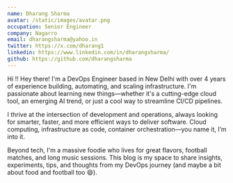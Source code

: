 ```yaml
---
name: Dharang Sharma
avatar: /static/images/avatar.png
occupation: Senior Engineer
company: Nagarro
email: dharangsharma@yahoo.in
twitter: https://x.com/dharang1
linkedin: https://www.linkedin.com/in/dharangsharma/
github: https://github.com/dharangsharma
---
```


Hi !! Hey there! I'm a DevOps Engineer based in New Delhi with over 4 years of experience building, automating, and scaling infrastructure. I'm passionate about learning new things—whether it's a cutting-edge cloud tool, an emerging AI trend, or just a cool way to streamline CI/CD pipelines.

I thrive at the intersection of development and operations, always looking for smarter, faster, and more efficient ways to deliver software. Cloud computing, infrastructure as code, container orchestration—you name it, I’m into it.

Beyond tech, I'm a massive foodie who lives for great flavors, football matches, and long music sessions. This blog is my space to share insights, experiments, tips, and thoughts from my DevOps journey (and maybe a bit about food and football too 😄).
